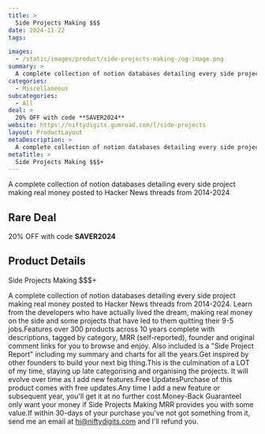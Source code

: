 ```yaml
---
title: >
  Side Projects Making $$$
date: 2024-11-22
tags:

images:
  - /static/images/product/side-projects-making-/og-image.png
summary: >
  A complete collection of notion databases detailing every side project making real money posted to Hacker News threads from 2014-2024
categories:
  - Miscellaneous
subcategories:
  - All
deal: >
  20% OFF with code **SAVER2024**
website: https://niftydigits.gumroad.com/l/side-projects
layout: ProductLayout
metaDescription: >
  A complete collection of notion databases detailing every side project making real money posted to Hacker News threads from 2014-2024. Learn from the developers who have actually lived the dream, making real money on the side and some projects that have led to them quitting their 9-5 jobs.Features over 300 products across 10 years complete with descriptions, tagged by category, MRR (self-reported), founder and original comment links for you to browse and enjoy. Also included is a "Side Project Report" including my summary and charts for all the years.Get inspired by other founders to build your next big thing.This is the culmination of a LOT of my time, staying up late categorising and organising the projects. It will evolve over time as I add new features.Free UpdatesPurchase of this product comes with free updates.Any time I add a new feature or subsequent year, you'll get it at no further cost.Money-Back GuaranteeI only want your money if Side Projects Making MRR provides you with some value.If within 30-days of your purchase you've not got something from it, send me an email at hi@niftydigits.com and I'll refund you.
metaTitle: >
  Side Projects Making $$$+
---
```

A complete collection of notion databases detailing every side project making real money posted to Hacker News threads from 2014-2024

## Rare Deal

20% OFF with code **SAVER2024**

## Product Details
Side Projects Making $$$+

A complete collection of notion databases detailing every side project making real money posted to Hacker News threads from 2014-2024. Learn from the developers who have actually lived the dream, making real money on the side and some projects that have led to them quitting their 9-5 jobs.Features over 300 products across 10 years complete with descriptions, tagged by category, MRR (self-reported), founder and original comment links for you to browse and enjoy. Also included is a "Side Project Report" including my summary and charts for all the years.Get inspired by other founders to build your next big thing.This is the culmination of a LOT of my time, staying up late categorising and organising the projects. It will evolve over time as I add new features.Free UpdatesPurchase of this product comes with free updates.Any time I add a new feature or subsequent year, you'll get it at no further cost.Money-Back GuaranteeI only want your money if Side Projects Making MRR provides you with some value.If within 30-days of your purchase you've not got something from it, send me an email at hi@niftydigits.com and I'll refund you.
